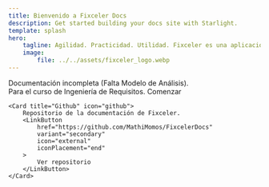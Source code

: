 ```yaml
---
title: Bienvenido a Fixceler Docs
description: Get started building your docs site with Starlight.
template: splash
hero:
    tagline: Agilidad. Practicidad. Utilidad. Fixceler es una aplicación movil que conecta a clientes con reparadores de confianza para servicios de mantenimiento del hogar.
    image:
        file: ../../assets/fixceler_logo.webp
---
```


<Aside type="caution">Documentación incompleta (Falta Modelo de Análisis).</Aside>

<CardGrid stagger>
    <Card title="Documentación" icon="open-book">
        Para el curso de Ingeniería de Requisitos.
        <LinkButton
            href="/modelo_de_negocio/perfil_del_negocio/"
            variant="primary"
            icon="right-arrow"
            iconPlacement="end"
        >
            Comenzar
        </LinkButton>
    </Card>

    <Card title="Github" icon="github">
        Repositorio de la documentación de Fixceler.
        <LinkButton
            href="https://github.com/MathiMomos/FixcelerDocs"
            variant="secondary"
            icon="external"
            iconPlacement="end"
        >
            Ver repositorio
        </LinkButton>
    </Card>
</CardGrid>



